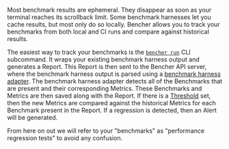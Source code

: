 Most benchmark results are ephemeral.
They disappear as soon as your terminal reaches its scrollback limit.
Some benchmark harnesses let you cache results, but most only do so locally.
Bencher allows you to track your benchmarks from both local and CI runs and compare against historical results.

The easiest way to track your benchmarks is the <code><a href="/docs/explanation/bencher-run/">bencher run</a></code> CLI subcommand.
It wraps your existing benchmark harness output and generates a Report.
This Report is then sent to the Bencher API server,
where the benchmark harness output is parsed using a [benchmark harness adapter](/docs/explanation/adapters/).
The benchmark harness adapter detects all of the Benchmarks that are present and their corresponding Metrics.
These Benchmarks and Metrics are then saved along with the Report.
If there is a [Threshold](/docs/explanation/thresholds/) set,
then the new Metrics are compared against the historical Metrics for each Benchmark present in the Report.
If a regression is detected, then an Alert will be generated.

From here on out we will refer to your "benchmarks" as "performance regression tests" to avoid any confusion.
